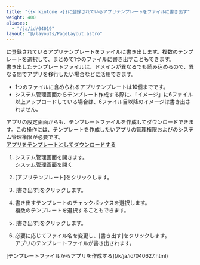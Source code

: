 ```yaml
---
title: "{{< kintone >}}に登録されているアプリテンプレートをファイルに書き出す"
weight: 400
aliases:
  - "/ja/id/04019"
layout: "@/layouts/PageLayout.astro"
---
```




<Kintone />に登録されているアプリテンプレートをファイルに書き出します。複数のテンプレートを選択して、まとめて1つのファイルに書き出すこともできます。  
書き出したテンプレートファイルは、ドメインが異なる<Kintone />でも読み込めるので、異なる<Kintone />間でアプリを移行したい場合などに活用できます。

<Note>

* 1つのファイルに含められるアプリテンプレートは10個までです。
* <Kintone />システム管理画面からテンプレート作成する際に、「イメージ」に6ファイル以上アップロードしている場合は、6ファイル目以降のイメージは書き出されません。

</Note>

<Hint>

アプリの設定画面からも、テンプレートファイルを作成してダウンロードできます。この操作には、テンプレートを作成したいアプリの管理権限および<Kintone />のシステム管理権限が必要です。  
[アプリをテンプレートとしてダウンロードする](/k/ja/id/040493.html)

</Hint>

1. <Kintone />システム管理画面を開きます。  
  [<Kintone />システム管理画面を開く](/k/ja/id/04046.html)

1. [アプリテンプレート]をクリックします。

1. [書き出す]をクリックします。

1. 書き出すテンプレートのチェックボックスを選択します。  
  複数のテンプレートを選択することもできます。

1. [書き出す]をクリックします。

1. 必要に応じてファイル名を変更し、[書き出す]をクリックします。  
  アプリのテンプレートファイルが書き出されます。

<Reference>
[テンプレートファイルからアプリを作成する](/k/ja/id/040627.html)

</Reference>

